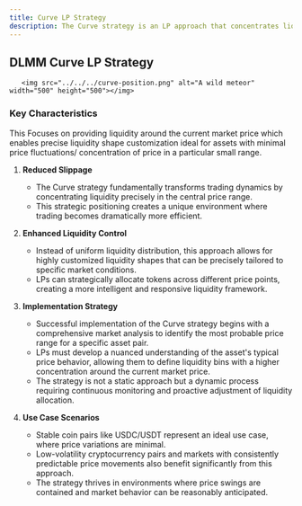 ```yaml
---
title: Curve LP Strategy
description: The Curve strategy is an LP approach that concentrates liquidity in the middle of the price range, particularly effective for stable asset pairs or markets with minimal price volatility.☄️
--- 
```


## DLMM Curve LP Strategy
       <img src="../../../curve-position.png" alt="A wild meteor" width="500" height="500"></img>

### Key Characteristics

This Focuses on providing liquidity around the current market price which enables precise liquidity shape customization ideal for assets with minimal price fluctuations/ concentration of price 
in a particular small range.

1. **Reduced Slippage**
    - The Curve strategy fundamentally transforms trading dynamics by concentrating liquidity precisely in the central price range. 
    - This strategic positioning creates a unique environment where trading becomes dramatically more efficient.

2. **Enhanced Liquidity Control**
    - Instead of uniform liquidity distribution, this approach allows for highly customized liquidity shapes that can be precisely tailored to specific market conditions. 
    - LPs can strategically allocate tokens across different price points, creating a more intelligent and responsive liquidity framework. 

3. **Implementation Strategy**
    - Successful implementation of the Curve strategy begins with a comprehensive market analysis to identify the most probable price range for a specific asset pair. 
    - LPs must develop a nuanced understanding of the asset's typical price behavior, allowing them to define liquidity bins with a higher concentration around the current market price. 
    - The strategy is not a static approach but a dynamic process requiring continuous monitoring and proactive adjustment of liquidity allocation.

4. **Use Case Scenarios**
    - Stable coin pairs like USDC/USDT represent an ideal use case, where price variations are minimal. 
    - Low-volatility cryptocurrency pairs and markets with consistently predictable price movements also benefit significantly from this approach. 
    - The strategy thrives in environments where price swings are contained and market behavior can be reasonably anticipated.


